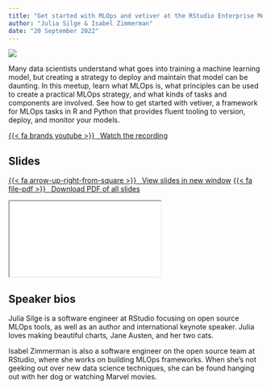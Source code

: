```yaml
---
title: "Get started with MLOps and vetiver at the RStudio Enterprise Meetup"
author: "Julia Silge & Isabel Zimmerman"
date: "20 September 2022"
---
```


![](images/20220920-Vetiver.jpg ){fig-align="center" fig-alt="RStudio Enterprise Meetup information card for MLOPs with vetiver in Python and R"}


Many data scientists understand what goes into training a machine learning model, but creating a strategy to deploy and maintain that model can be daunting. In this meetup, learn what MLOps is, what principles can be used to create a practical MLOps strategy, and what kinds of tasks and components are involved. See how to get started with vetiver, a framework for MLOps tasks in R and Python that provides fluent tooling to version, deploy, and monitor your models.

<p class="text-center"><a class="btn btn-success btn-lg" target="_blank" href="https://youtu.be/oFQANK13-k4">{{< fa brands youtube >}} &ensp;Watch the recording</a></p>

## Slides

<p class="text-center"><a class="btn btn-success btn-lg" target="_blank" href="slides/">{{< fa arrow-up-right-from-square >}} &ensp;View slides in new window</a> <a class="btn btn-success btn-lg" target="_blank" href="slides/slides.pdf" role="button">{{< fa file-pdf >}} &ensp;Download PDF of all slides</a></p>

<div class="ratio ratio-16x9">
<iframe class="slide-deck" src="slides/"></iframe>
</div>

## Speaker bios

Julia Silge is a software engineer at RStudio focusing on open source MLOps tools, as well as an author and international keynote speaker. Julia loves making beautiful charts, Jane Austen, and her two cats.

Isabel Zimmerman is also a software engineer on the open source team at RStudio, where she works on building MLOps frameworks. When she's not geeking out over new data science techniques, she can be found hanging out with her dog or watching Marvel movies.

